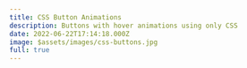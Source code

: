 ---
title: CSS Button Animations
description: Buttons with hover animations using only CSS
date: 2022-06-22T17:14:18.000Z
image: $assets/images/css-buttons.jpg
full: true
---


<CodePen hash="GRQojxY" user="Sillvva" title="CSS Button Animations" height={700} />